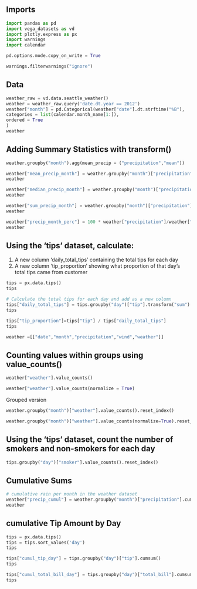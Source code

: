 ## Imports

```python
import pandas as pd
import vega_datasets as vd
import plotly.express as px
import warnings
import calendar

pd.options.mode.copy_on_write = True

warnings.filterwarnings("ignore")
```

## Data

```python
weather_raw = vd.data.seattle_weather()
weather = weather_raw.query('date.dt.year == 2012')
weather["month"] = pd.Categorical(weather["date"].dt.strftime("%B"),
categories = list(calendar.month_name[1:]),
ordered = True
)
weather
```

## Adding Summary Statistics with transform()

```python
weather.groupby("month").agg(mean_precip = ("precipitation","mean"))
```

```python
weather["mean_precip_month"] = weather.groupby("month")["precipitation"].transform("mean")
weather
```

```python
weather["median_precip_month"] = weather.groupby("month")["precipitation"].transform("median")
weather
```

```python
weather["sum_precip_month"] = weather.groupby("month")["precipitation"].transform("sum")
weather
```

```python
weather["precip_month_perc"] = 100 * weather["precipitation"]/weather["sum_precip_month"]
weather
```

## Using the 'tips' dataset, calculate:
1. A new column 'daily_total_tips' containing the total tips for each day
2. A new column 'tip_proportion' showing what proportion of that day's total tips came from customer

```python
tips = px.data.tips()
tips
```


```python
# Calculate the total tips for each day and add as a new column
tips["daily_total_tips"] = tips.groupby("day")["tip"].transform("sum")
tips
```

```python
tips["tip_proportion"]=tips["tip"] / tips["daily_total_tips"]
tips
```

```python
weather =[["date","month","precipitation","wind","weather"]]
```

## Counting values within groups using value_counts()

```python
weather["weather"].value_counts()
```

```python
weather["weather"].value_counts(normalize = True)
```

Grouped version

```python
weather.groupby("month")["weather"].value_counts().reset_index()
```

```python
weather.groupby("month")["weather"].value_counts(normalize=True).reset_index()
```

## Using the 'tips' dataset, count the number of smokers and non-smokers for each day

```python
tips.groupby("day")["smoker"].value_counts().reset_index()
```
## Cumulative Sums

```python
# cumulative rain per month in the weather dataset
weather["precip_cumul"] = weather.groupby("month")["precipitation"].cumsum()
weather
```
## cumulative Tip Amount by Day

```python
tips = px.data.tips()
tips = tips.sort_values('day')
tips

```

```python
tips["cumul_tip_day"] = tips.groupby("day")["tip"].cumsum()
tips
```

```python
tips["cumul_total_bill_day"] = tips.groupby("day")["total_bill"].cumsum()
tips
```